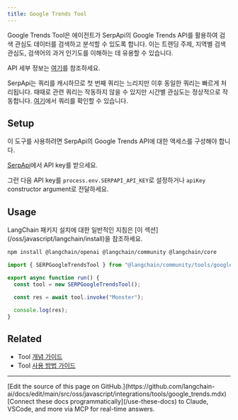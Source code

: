 ```yaml
---
title: Google Trends Tool
---
```


Google Trends Tool은 에이전트가 SerpApi의 Google Trends API를 활용하여 검색 관심도 데이터를 검색하고 분석할 수 있도록 합니다.
이는 트렌딩 주제, 지역별 검색 관심도, 검색어의 과거 인기도를 이해하는 데 유용할 수 있습니다.

API 세부 정보는 [여기](https://serpapi.com/google-trends-api)를 참조하세요.

SerpApi는 쿼리를 캐시하므로 첫 번째 쿼리는 느리지만 이후 동일한 쿼리는 빠르게 처리됩니다.
때때로 관련 쿼리는 작동하지 않을 수 있지만 시간별 관심도는 정상적으로 작동합니다. [여기](https://serpapi.com/playground?engine=google_trends&q=monster&data_type=RELATED_QUERIES)에서 쿼리를 확인할 수 있습니다.

## Setup

이 도구를 사용하려면 SerpApi의 Google Trends API에 대한 액세스를 구성해야 합니다.

[SerpApi](https://serpapi.com/users/sign_in)에서 API key를 받으세요.

그런 다음 API key를 `process.env.SERPAPI_API_KEY`로 설정하거나 `apiKey` constructor argument로 전달하세요.

## Usage

<Tip>
LangChain 패키지 설치에 대한 일반적인 지침은 [이 섹션](/oss/javascript/langchain/install)을 참조하세요.
</Tip>

```bash npm
npm install @langchain/openai @langchain/community @langchain/core
```

```typescript
import { SERPGoogleTrendsTool } from "@langchain/community/tools/google_trends";

export async function run() {
  const tool = new SERPGoogleTrendsTool();

  const res = await tool.invoke("Monster");

  console.log(res);
}
```

## Related

- Tool [개념 가이드](/oss/javascript/langchain/tools)
- Tool [사용 방법 가이드](/oss/javascript/langchain/tools)

---

<Callout icon="pen-to-square" iconType="regular">
    [Edit the source of this page on GitHub.](https://github.com/langchain-ai/docs/edit/main/src/oss/javascript/integrations/tools/google_trends.mdx)
</Callout>
<Tip icon="terminal" iconType="regular">
    [Connect these docs programmatically](/use-these-docs) to Claude, VSCode, and more via MCP for    real-time answers.
</Tip>
